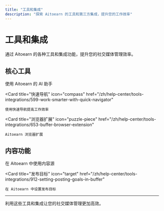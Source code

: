 ```yaml
---
title: "工具和集成"
description: "探索 Aitoearn 的工具和第三方集成，提升您的工作效率"
---
```


<UpdatedAt />


# 工具和集成

通过 Aitoearn 的各种工具和集成功能，提升您的社交媒体管理效率。

## 核心工具

<CardGroup cols={2}>
  <Card
    title="AI 助手"
    icon="robot"
    href="/zh/help-center/tools-integrations/583-using-buffers-ai-assistant"
  >
    使用 Aitoearn 的 AI 助手
  </Card>
  
  <Card
    title="快速导航"
    icon="compass"
    href="/zh/help-center/tools-integrations/599-work-smarter-with-quick-navigator"
  >
    使用快速导航提高工作效率
  </Card>
  
  <Card
    title="浏览器扩展"
    icon="puzzle-piece"
    href="/zh/help-center/tools-integrations/653-buffer-browser-extension"
  >
    Aitoearn 浏览器扩展
  </Card>
</CardGroup>

## 内容功能

<CardGroup cols={2}>
  <Card
    title="内容源"
    icon="rss"
    href="/zh/help-center/tools-integrations/908-using-content-feeds-in-buffer"
  >
    在 Aitoearn 中使用内容源
  </Card>
  
  <Card
    title="发布目标"
    icon="target"
    href="/zh/help-center/tools-integrations/912-setting-posting-goals-in-buffer"
  >
    在 Aitoearn 中设置发布目标
  </Card>
</CardGroup>

---

利用这些工具和集成让您的社交媒体管理更加高效。
